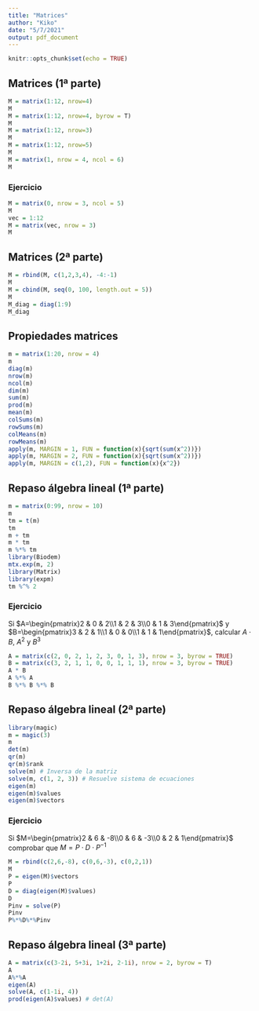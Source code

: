 ```yaml
---
title: "Matrices"
author: "Kiko"
date: "5/7/2021"
output: pdf_document
---
```


```r
knitr::opts_chunk$set(echo = TRUE)
```

## Matrices (1ª parte)

```r
M = matrix(1:12, nrow=4)
M
M = matrix(1:12, nrow=4, byrow = T)
M
M = matrix(1:12, nrow=3)
M
M = matrix(1:12, nrow=5)
M
M = matrix(1, nrow = 4, ncol = 6)
M
```

### Ejercicio

```r
M = matrix(0, nrow = 3, ncol = 5)
M
vec = 1:12
M = matrix(vec, nrow = 3)
M
```

## Matrices (2ª parte)

```r
M = rbind(M, c(1,2,3,4), -4:-1)
M
M = cbind(M, seq(0, 100, length.out = 5))
M
M_diag = diag(1:9)
M_diag
```

## Propiedades matrices

```r
m = matrix(1:20, nrow = 4)
m
diag(m)
nrow(m)
ncol(m)
dim(m)
sum(m)
prod(m)
mean(m)
colSums(m)
rowSums(m)
colMeans(m)
rowMeans(m)
apply(m, MARGIN = 1, FUN = function(x){sqrt(sum(x^2))})
apply(m, MARGIN = 2, FUN = function(x){sqrt(sum(x^2))})
apply(m, MARGIN = c(1,2), FUN = function(x){x^2})
```

## Repaso álgebra lineal (1ª parte)

```r
m = matrix(0:99, nrow = 10)
m
tm = t(m)
tm
m + tm
m * tm
m %*% tm
library(Biodem)
mtx.exp(m, 2)
library(Matrix)
library(expm)
tm %^% 2
```

### Ejercicio

Si $A=\begin{pmatrix}2 & 0 & 2\\1 & 2 & 3\\0 & 1 & 3\end{pmatrix}$ y $B=\begin{pmatrix}3 & 2 & 1\\1 & 0 & 0\\1 & 1 & 1\end{pmatrix}$, calcular $A \cdot B$, $A^2$ y $B^3$

```r
A = matrix(c(2, 0, 2, 1, 2, 3, 0, 1, 3), nrow = 3, byrow = TRUE)
B = matrix(c(3, 2, 1, 1, 0, 0, 1, 1, 1), nrow = 3, byrow = TRUE)
A * B
A %*% A
B %*% B %*% B
```


## Repaso álgebra lineal (2ª parte)

```r
library(magic)
m = magic(3)
m
det(m)
qr(m)
qr(m)$rank
solve(m) # Inversa de la matriz
solve(m, c(1, 2, 3)) # Resuelve sistema de ecuaciones
eigen(m)
eigen(m)$values
eigen(m)$vectors
```

### Ejercicio

Si $M=\begin{pmatrix}2 & 6 & -8\\0 & 6 & -3\\0 & 2 & 1\end{pmatrix}$ comprobar que $M=P \cdot D \cdot P^{-1}$

```r
M = rbind(c(2,6,-8), c(0,6,-3), c(0,2,1))
M
P = eigen(M)$vectors
P
D = diag(eigen(M)$values)
D
Pinv = solve(P)
Pinv
P%*%D%*%Pinv
```

## Repaso álgebra lineal (3ª parte)

```r
A = matrix(c(3-2i, 5+3i, 1+2i, 2-1i), nrow = 2, byrow = T)
A
A%*%A
eigen(A)
solve(A, c(1-1i, 4))
prod(eigen(A)$values) # det(A)
```